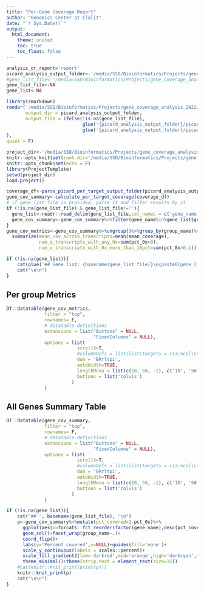 ```yaml
---
title: "Per-Gene Coverage Report"
author: "Genomics Center at Clalit"
date: "`r Sys.Date()`"
output: 
  html_document:
    theme: united
    toc: true
    toc_float: false
---
```

```r
analysis_or_report='report'
picard_analysis_output_folder<-'/media/SSD/Bioinformatics/Projects/gene_coverage_analysis_2022/output/picard_coverage_analysis_2022-04-03-1/'
#gene_list_file<-'/media/SSD/Bioinformatics/Projects/gene_coverage_analysis_2022/data/gene_lists/LVNC.csv'
gene_list_file<-NA
gene_list<-NA
```


```r
library(rmarkdown)
render('/media/SSD/Bioinformatics/Projects/gene_coverage_analysis_2022/src/picard_gene_list_coverage_report.Rmd', 
       output_dir = picard_analysis_output_folder,
       output_file = ifelse(!is.na(gene_list_file),
                            glue('{picard_analysis_output_folder}/picard_gene_coverage_report.{stringr::str_replace(basename(gene_list_file),".(csv|tsv)","")}.{Sys.Date()}.html'),
                            glue('{picard_analysis_output_folder}/picard_gene_coverage_report.{Sys.Date()}.html')
),
quiet = F)
```

```r

project_dir<-'/media/SSD/Bioinformatics/Projects/gene_coverage_analysis_2022/'
knitr::opts_knit$set(root.dir='/media/SSD/Bioinformatics/Projects/gene_coverage_analysis_2022/')
knitr::opts_chunk$set(echo = F)
library(ProjectTemplate)
setwd(project_dir)
load.project()

```

```r

coverage_df<-parse_picard_per_target_output_folder(picard_analysis_output_folder)
gene_cov_summary<-calculate_per_target_coverage(coverage_df)
# if gene list file is provided, parse it and filter results by it
if (!is.na(gene_list_file) & gene_list_file!=''){
  gene_list<-readr::read_delim(gene_list_file,col_names = c('gene_name'))
  gene_cov_summary<-gene_cov_summary%>%filter(gene_name%in%gene_list$gene_name)
}
gene_cov_metrics<-gene_cov_summary%>%ungroup()%>%group_by(group_name)%>%
  summarize(mean_cov_across_transcripts=mean(mean_coverage),
            num_o_transcripts_with_any_0x=sum(pct_0x>0),
            num_o_transcripts_with_0x_more_than_10pct=sum(pct_0x>0.1))
```

```r
if (!is.na(gene_list)){
    cat(glue('## Gene list: {basename(gene_list_file)}\n{paste0(gene_list$gene_name,collapse=", ")}'))
    cat("\n\n")
}
```

## Per group Metrics

```r
DT::datatable(gene_cov_metrics,
              filter = "top",
              rownames= F,
              # datatable definitions
              extensions = list("Buttons" = NULL,
                                "FixedColumns" = NULL),
              options = list(
                          scrollX=T,
                          #columnDefs = list(list(targets = c(3:ncol(coverage_df)-1), visible = FALSE)),
                          dom = 'BRrltpi',
                          autoWidth=TRUE,
                          lengthMenu = list(c(10, 50, -1), c('10', '50', 'All')),
                          buttons = list('colvis')
                        )
              )
```

## All Genes Summary Table

```r
DT::datatable(gene_cov_summary,
              filter = "top",
              rownames= F,
              # datatable definitions
              extensions = list("Buttons" = NULL,
                                "FixedColumns" = NULL),
              options = list(
                          scrollX=T,
                          #columnDefs = list(list(targets = c(3:ncol(coverage_df)-1), visible = FALSE)),
                          dom = 'BRrltpi',
                          autoWidth=TRUE,
                          lengthMenu = list(c(10, 50, -1), c('10', '50', 'All')),
                          buttons = list('colvis')
                        )
              )

```

```r
if (!is.na(gene_list)){
    cat("## ", basename(gene_list_file), "\n")
    p<-gene_cov_summary%>%mutate(pct_covered=1-pct_0x)%>%
      ggplot(aes(x=forcats::fct_reorder(factor(gene_name),desc(pct_covered)),y=pct_covered,fill=pct_covered))+
      geom_col()+facet_wrap(group_name~.)+
      coord_flip()+
      labs(y='Percent covered',x=NULL)+guides(fill='none')+
      scale_y_continuous(labels = scales::percent)+
      scale_fill_gradient2(low='darkred',mid='orange',high='darkcyan',midpoint=0.5,limits=c(0,1))+
      theme_minimal()+theme(strip.text = element_text(size=15))
    #cat(knitr::knit_print(print(p)))
    knitr::knit_print(p)
    cat("\n\n")
}
```

